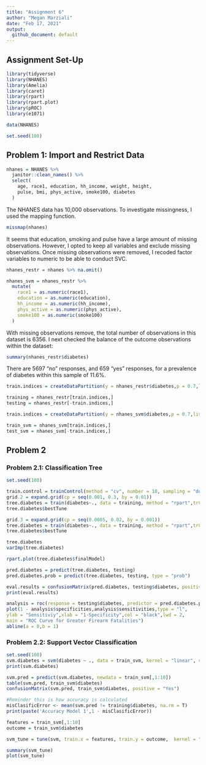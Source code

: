```yaml
---
title: "Assignment 6"
author: "Megan Marziali"
date: "Feb 17, 2021"
output:
  github_document: default
---
```


## Assignment Set-Up

```r
library(tidyverse)
library(NHANES)
library(Amelia)
library(caret)
library(rpart)
library(rpart.plot)
library(pROC)
library(e1071)

data(NHANES)

set.seed(100)
```

## Problem 1: Import and Restrict Data

```r
nhanes = NHANES %>% 
  janitor::clean_names() %>% 
  select(
    age, race1, education, hh_income, weight, height, 
    pulse, bmi, phys_active, smoke100, diabetes
  )
```

The NHANES data has 10,000 observations. To investigate missingness, I used the mapping function.

```r
missmap(nhanes)
```

It seems that education, smoking and pulse have a large amount of missing observations. However, I opted to keep all variables and exclude missing observations. Once missing observations were removed, I recoded factor variables to numeric to be able to conduct SVC.

```r
nhanes_restr = nhanes %>% na.omit()

nhanes_svm = nhanes_restr %>% 
  mutate(
    race1 = as.numeric(race1),
    education = as.numeric(education),
    hh_income = as.numeric(hh_income),
    phys_active = as.numeric(phys_active),
    smoke100 = as.numeric(smoke100)
  )
```

With missing observations remove, the total number of observations in this dataset is 6356. I next checked the balance of the outcome observations within the dataset:

```r
summary(nhanes_restr$diabetes)
```

There are 5697 "no" responses, and 659 "yes" responses, for a prevalence of diabetes within this sample of 11.6%.

```r
train.indices = createDataPartition(y = nhanes_restr$diabetes,p = 0.7,list = FALSE)

training = nhanes_restr[train.indices,]
testing = nhanes_restr[-train.indices,]

train.indices = createDataPartition(y = nhanes_svm$diabetes,p = 0.7,list = FALSE)

train_svm = nhanes_svm[train.indices,]
test_svm = nhanes_svm[-train.indices,]
```

## Problem 2

### Problem 2.1: Classification Tree

```r
set.seed(100)

train.control = trainControl(method = "cv", number = 10, sampling = "down")
grid.2 = expand.grid(cp = seq(0.001, 0.3, by = 0.01))
tree.diabetes = train(diabetes~., data = training, method = "rpart",trControl = train.control, tuneGrid = grid.2)
tree.diabetes$bestTune

grid.3 = expand.grid(cp = seq(0.0005, 0.02, by = 0.001))
tree.diabetes = train(diabetes~., data = training, method = "rpart",trControl = train.control, tuneGrid = grid.3)
tree.diabetes$bestTune

tree.diabetes
varImp(tree.diabetes)

rpart.plot(tree.diabetes$finalModel)

pred.diabetes = predict(tree.diabetes, testing)
pred.diabetes.prob = predict(tree.diabetes, testing, type = "prob")

eval.results = confusionMatrix(pred.diabetes, testing$diabetes, positive = "Yes")
print(eval.results)

analysis = roc(response = testing$diabetes, predictor = pred.diabetes.prob[,2])
plot(1 - analysis$specificities,analysis$sensitivities,type = "l",
ylab = "Sensitiviy",xlab = "1-Specificity",col = "black",lwd = 2,
main = "ROC Curve for Greater Firearm Fatalities")
abline(a = 0,b = 1)
```

### Problem 2.2: Support Vector Classification

```r
set.seed(100)
svm.diabetes = svm(diabetes ~ ., data = train_svm, kernel = "linear", cost = 1, scale = TRUE)
print(svm.diabetes)

svm.pred = predict(svm.diabetes, newdata = train_svm[,1:10])
table(svm.pred, train_svm$diabetes)
confusionMatrix(svm.pred, train_svm$diabetes, positive = "Yes")

#Reminder this is how accuracy is calculated
misClasificError <- mean(svm.pred != training$diabetes, na.rm = T)
print(paste('Accuracy Model 1',1 - misClasificError))

features = train_svm[,1:10]
outcome = train_svm$diabetes

svm_tune = tune(svm, train.x = features, train.y = outcome,  kernel = "linear", range = list(cost = 10^(-3:2)))

summary(svm_tune)
plot(svm_tune)
```



